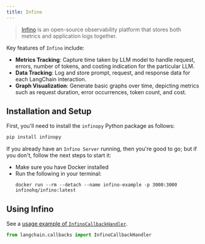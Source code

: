 ```yaml
---
title: Infino
---
```


>[Infino](https://github.com/infinohq/infino) is an open-source observability platform that stores both metrics and application logs together.

Key features of `Infino` include:
- **Metrics Tracking**: Capture time taken by LLM model to handle request, errors, number of tokens, and costing indication for the particular LLM.
- **Data Tracking**: Log and store prompt, request, and response data for each LangChain interaction.
- **Graph Visualization**: Generate basic graphs over time, depicting metrics such as request duration, error occurrences, token count, and cost.

## Installation and Setup

First, you'll need to install the  `infinopy` Python package as follows:

```bash
pip install infinopy
```

If you already have an `Infino Server` running, then you're good to go; but if
you don't, follow the next steps to start it:

- Make sure you have Docker installed
- Run the following in your terminal:
    ```
    docker run --rm --detach --name infino-example -p 3000:3000 infinohq/infino:latest
    ```



## Using Infino

See a [usage example of `InfinoCallbackHandler`](/oss/python/integrations/callbacks/infino).

```python
from langchain.callbacks import InfinoCallbackHandler
```

